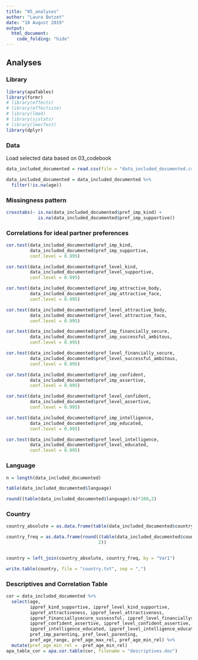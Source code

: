 ```yaml
---
title: "05_analyses"
author: "Laura Botzet"
date: "10 August 2019"
output: 
  html_document:
    code_folding: "hide"
---
```


## Analyses {.tabset}

### Library
```r
library(apaTables)
library(formr)
# library(effects)
# library(effectsize)
# library(lme4)
# library(sjstats)
# library(lmerTest)
library(dplyr)
```


### Data
Load selected data based on 03_codebook
```r
data_included_documented = read.csv(file = "data_included_documented.csv")[,-1]

data_included_documented = data_included_documented %>%
  filter(!is.na(age))
```

### Missingness pattern
```r
crosstabs(~ is.na(data_included_documented$pref_imp_kind) +
            is.na(data_included_documented$pref_imp_supportive))
```

### Correlations for ideal partner preferences
```r
cor.test(data_included_documented$pref_imp_kind,
         data_included_documented$pref_imp_supportive,
         conf.level = 0.995)

cor.test(data_included_documented$pref_level_kind,
         data_included_documented$pref_level_supportive,
         conf.level = 0.995)

cor.test(data_included_documented$pref_imp_attractive_body,
         data_included_documented$pref_imp_attractive_face,
         conf.level = 0.995)

cor.test(data_included_documented$pref_level_attractive_body,
         data_included_documented$pref_level_attractive_face,
         conf.level = 0.995)

cor.test(data_included_documented$pref_imp_financially_secure,
         data_included_documented$pref_imp_successful_ambitous,
         conf.level = 0.995)

cor.test(data_included_documented$pref_level_financially_secure,
         data_included_documented$pref_level_successful_ambitous,
         conf.level = 0.995)

cor.test(data_included_documented$pref_imp_confident,
         data_included_documented$pref_imp_assertive,
         conf.level = 0.995)

cor.test(data_included_documented$pref_level_confident,
         data_included_documented$pref_level_assertive,
         conf.level = 0.995)

cor.test(data_included_documented$pref_imp_intelligence,
         data_included_documented$pref_imp_educated,
         conf.level = 0.995)

cor.test(data_included_documented$pref_level_intelligence,
         data_included_documented$pref_level_educated,
         conf.level = 0.995)
```

### Language
```r
n = length(data_included_documented)

table(data_included_documented$language)

round((table(data_included_documented$language)/n)*100,2)
```

### Country
```r
country_absolute = as.data.frame(table(data_included_documented$country))

country_freq = as.data.frame(round((table(data_included_documented$country)/n)*100,
                                   2))


country = left_join(country_absolute, country_freq, by = "Var1")

write.table(country, file = "country.txt", sep = ",")
```

### Descriptives and Correlation Table
```r
cor = data_included_documented %>%
  select(age,
         ippref_kind_supportive, ippref_level_kind_supportive,
         ippref_attractiveness, ippref_level_attractiveness,
         ippref_financiallysecure_sussessful, ippref_level_financiallysecure_sussessful,
         ippref_confident_assertive, ippref_level_confident_assertive,
         ippref_intelligence_educated, ippref_level_intelligence_educated,
         pref_imp_parenting, pref_level_parenting,
         pref_age_range, pref_age_max_rel, pref_age_min_rel) %>%
  mutate(pref_age_min_rel = -pref_age_min_rel)
apa_table_cor = apa.cor.table(cor, filename = "descriptives.doc")

```

